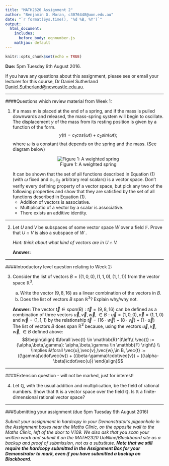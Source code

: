 ```yaml
---
title: "MATH2320 Assignment 2"
author: "Benjamin G. Moran, c3076448@uon.edu.au"
date: "`r format(Sys.time(), '%d %B, %Y')`"
output: 
  html_document:
    includes: 
      before_body: eqnnumber.js
    mathjax: default
---
```


```r
knitr::opts_chunk$set(echo = TRUE)

```
**Due:** 5pm Tuesday 9th August 2016.

If you have any questions about this assignment, please see or email your lecturer for this course, Dr Daniel Sutherland <Daniel.Sutherland@newcastle.edu.au>.

***
####Questions which review material from Week 1:

1. If a mass m is placed at the end of a spring, and if the mass is pulled downwards and released, the mass-spring system will begin to oscillate. The displacement $y$ of the mass from its resting position is given by a function of the form. 
$$ y(t) = c_1 cos(\omega t) + c_2 sin(\omega t); $$ where $\omega$ is a constant that depends on the spring and the mass. (See diagram below) <center> ![Figure 1: A weighted spring](figures/spring.jpg) </center>

    It can be shown that the set of all functions described in Equation (1) (with $\omega$ fixed and $c_1, c_2$ arbitrary real scalars) is a vector space. Don't verify every defining property of a vector space, but pick any two of the following properties and show that they are satisfied by the set of all functions described in Equation (1).
    * Addition of vectors is associative.
    * Multiplicatio of a vector by a scalar is associative.
    * There exists an additive identity.

***

2.	Let $U$ and $V$ be subspaces of some vector space $W$ over a field $\mathbb{F}$. Prove that $U \cap V$ is also a subspace of $W$ .

    *Hint: think about what kind of vectors are in $U \cap V$.*

    
    **Answer:** 

***
####Introductory level question relating to Week 2:

3.	Consider the list of vectors $B = ((1, 0, 0), (1, 1, 0), (1, 1, 1))$ from the vector space $\mathbb{R}^3$.

    (a)	Write the vector $(9, 8, 16)$ as a linear combination of the vectors in $B$.
    (b)	Does the list of vectors $B$ span $\mathbb{R}^3$? Explain why/why not.
    
    **Answer:** The vector $\vec{t} \in span(B): \vec{t} = (9,8,16)$ can be defined as a combination of three vectors $\vec{u},\vec{v},\vec{w},\in B: \vec{u} = (1,0,0), \vec{v} = (1,1,0) \text{ and } \vec{w} = (1,1,1)$ by the relationship $\vec{t} = (16\cdot \vec{w}) - (8 \cdot \vec{v}) + (1 \cdot \vec{u})$
    The list of vectors $B$ does span $\mathbb{R}^3$ because, using the vectors $\vec{u},\vec{v},\vec{w},\in B$ defined above: $$\begin{align} &\forall \vec{t} \in \mathbb{R}^3\left\{ \vec{t} := (\alpha,\beta,\gamma): \alpha,\beta,\gamma \in \mathbb{F} \right\} \\ \implies &\forall \vec{u},\vec{v},\vec{w},\in B, \vec{t} := ((\gamma)\cdot\vec{w}) + ((\beta-\gamma)\cdot\vec{v}) + ((\alpha-\beta)\cdot\vec{u}) \end{align}$$ 
    

***
####Extension question - will not be marked, just for interest!

4.	Let $\mathbb{Q}$, with the usual addition and multiplication, be the field of rational numbers. Show that $\mathbb{R}$ is a vector space over the field $\mathbb{Q}$. Is $\mathbb{R}$ a finite-dimensional rational vector space?

***
###Submitting your assignment (due 5pm Tuesday 9th August 2016)

*Submit your assignment in hardcopy in your Demonstrator's pigeonhole in the Assignment boxes near the Maths Clinic, on the opposite wall to the Maths Clinic, left of the door to V109. We also ask that you scan your written work and submit it on the MATH2320 UoNline/Blackboard site as a backup and proof of submission, not as a substitute. __Note that we still require the hardcopy submitted in the Assignment Box for your Demonstrator to mark, even if you have submitted a backup on Blackboard.__*
